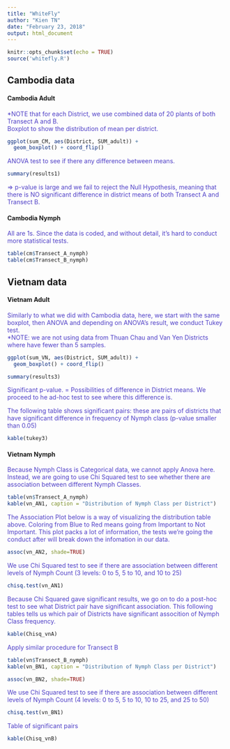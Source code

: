 ```yaml
---
title: "WhiteFly"
author: "Kien TN"
date: "February 23, 2018"
output: html_document
---
```

<style type="text/css">
body p {
  color: #5040C7;
}
</style>
```r
knitr::opts_chunk$set(echo = TRUE)
source('whitefly.R')
```

## Cambodia data

#### Cambodia Adult
*NOTE that for each District, we use combined data of 20 plants of both Transect A and B.  
Boxplot to show the distribution of mean per district.

```r
ggplot(sum_CM, aes(District, SUM_adult)) +
  geom_boxplot() + coord_flip()
```

ANOVA test to see if there any difference between means.
```r
summary(results1)
```
=> p-value is large and we fail to reject the Null Hypothesis, meaning that there is NO significant difference in district means of both Transect A and Transect B.


#### Cambodia Nymph
All are 1s. Since the data is coded, and without detail, it's hard to conduct more statistical tests.
```r
table(cm$Transect_A_nymph)
table(cm$Transect_B_nymph)
```


## Vietnam data

#### Vietnam Adult
Similarly to what we did with Cambodia data, here, we start with the same boxplot, then ANOVA and depending on ANOVA's result, we conduct Tukey test.   
*NOTE: we are not using data from Thuan Chau and Van Yen Districts where have fewer than 5 samples.

```r
ggplot(sum_VN, aes(District, SUM_adult)) +
  geom_boxplot() + coord_flip()
```

```r
summary(results3)
```
Significant p-value. = Possibilities of difference in District means. We proceed to he ad-hoc test to see where this difference is. 


The following table shows significant pairs: these are pairs of districts that have significant difference in frequency of Nymph class (p-value smaller than 0.05)
```r
kable(tukey3)
```



#### Vietnam Nymph
Because Nymph Class is Categorical data, we cannot apply Anova here. Instead, we are going to use Chi Squared test to see whether there are association between different Nymph Classes. 
```r
table(vn$Transect_A_nymph)
kable(vn_AN1, caption = "Distribution of Nymph Class per District")
```


The Association Plot below is a way of visualizing the distribution table above. Coloring from Blue to Red means going from Important to Not Important. This plot packs a lot of information, the tests we're going the conduct after will break down the infomation in our data.
```r
assoc(vn_AN2, shade=TRUE)
```


We use Chi Squared test to see if there are association between different levels of Nymph Count (3 levels: 0 to 5, 5 to 10, and 10 to 25)
```r
chisq.test(vn_AN1)
```


Because Chi Squared gave significant results, we go on to do a post-hoc test to see what District pair have significant association. This following tables tells us which pair of Districts have significant assocition of Nymph Class frequency. 
```r
kable(Chisq_vnA)
```


Apply similar procedure for Transect B
```r
table(vn$Transect_B_nymph)
kable(vn_BN1, caption = "Distribution of Nymph Class per District")
```

```r
assoc(vn_BN2, shade=TRUE)
```


We use Chi Squared test to see if there are association between different levels of Nymph Count (4 levels: 0 to 5, 5 to 10, 10 to 25, and 25 to 50)
```r
chisq.test(vn_BN1)
```


Table of significant pairs
```r
kable(Chisq_vnB)
```
